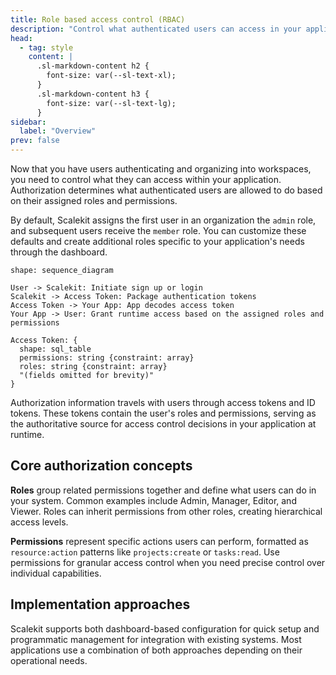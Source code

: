 ```yaml
---
title: Role based access control (RBAC)
description: "Control what authenticated users can access in your application using roles and permissions"
head:
  - tag: style
    content: |
      .sl-markdown-content h2 {
        font-size: var(--sl-text-xl);
      }
      .sl-markdown-content h3 {
        font-size: var(--sl-text-lg);
      }
sidebar:
  label: "Overview"
prev: false
---
```



Now that you have users authenticating and organizing into workspaces, you need to control what they can access within your application. Authorization determines what authenticated users are allowed to do based on their assigned roles and permissions.

By default, Scalekit assigns the first user in an organization the `admin` role, and subsequent users receive the `member` role. You can customize these defaults and create additional roles specific to your application's needs through the dashboard.

```d2 pad=50
shape: sequence_diagram

User -> Scalekit: Initiate sign up or login
Scalekit -> Access Token: Package authentication tokens
Access Token -> Your App: App decodes access token
Your App -> User: Grant runtime access based on the assigned roles and permissions

Access Token: {
  shape: sql_table
  permissions: string {constraint: array}
  roles: string {constraint: array}
  "(fields omitted for brevity)"
}
```

Authorization information travels with users through access tokens and ID tokens. These tokens contain the user's roles and permissions, serving as the authoritative source for access control decisions in your application at runtime.

## Core authorization concepts

**Roles** group related permissions together and define what users can do in your system. Common examples include Admin, Manager, Editor, and Viewer. Roles can inherit permissions from other roles, creating hierarchical access levels.

**Permissions** represent specific actions users can perform, formatted as `resource:action` patterns like `projects:create` or `tasks:read`. Use permissions for granular access control when you need precise control over individual capabilities.

## Implementation approaches

Scalekit supports both dashboard-based configuration for quick setup and programmatic management for integration with existing systems. Most applications use a combination of both approaches depending on their operational needs.

<CardGrid>

<LinkCard
    title="Set up roles"
    href="/fsa/guides/app-roles/"
    description="Create user roles, manage inheritance, and implement role-based access control"
  />

  <LinkCard
    title="Create and manage permissions"
    href="/authenticate/authz/create-permissions/"
    description="Set up fine-grained permissions for precise access control in your application"
  />

</CardGrid>